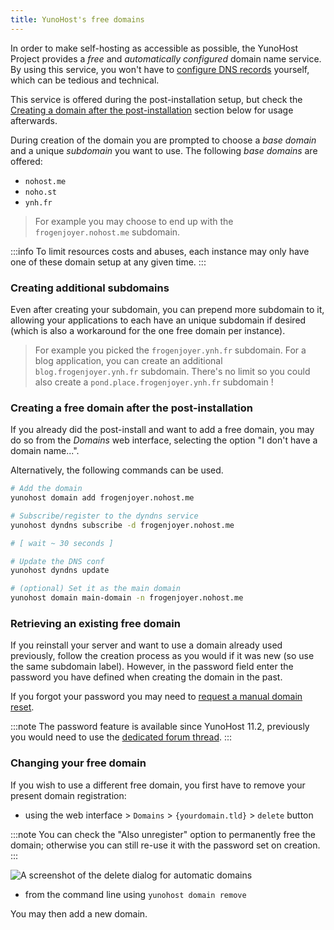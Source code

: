 ```yaml
---
title: YunoHost's free domains
---
```


In order to make self-hosting as accessible as possible, the YunoHost Project provides 
a *free* and *automatically configured* domain name service. By using this service, 
you won't have to [configure DNS records](/admin/domains/dns_configuration) yourself, 
which can be tedious and technical.

This service is offered during the post-installation setup, but check the 
[Creating a domain after the post-installation](#creating-a-free-domain-after-the-post-installation)
section below for usage afterwards.

During creation of the domain you are prompted to choose a *base domain* and a unique *subdomain* you want to use. 
The following *base domains* are offered:

- `nohost.me`
- `noho.st`
- `ynh.fr`

> For example you may choose to end up with the `frogenjoyer.nohost.me` subdomain.


:::info
To limit resources costs and abuses, each instance may only have one of these domain
setup at any given time.
:::

### Creating additional subdomains

Even after creating your subdomain, you can prepend more subdomain to it, allowing
your applications to each have an unique subdomain if desired (which is also
a workaround for the one free domain per instance).

> For example you picked the `frogenjoyer.ynh.fr` subdomain. For a blog application, you
>  can create an additional `blog.frogenjoyer.ynh.fr` subdomain. 
>  There's no limit so you could also create a `pond.place.frogenjoyer.ynh.fr` subdomain !

### Creating a free domain after the post-installation

If you already did the post-install and want to add a free domain, you may do so 
from the *Domains* web interface, selecting the option "I don't have a domain name...".

Alternatively, the following commands can be used.

```bash
# Add the domain
yunohost domain add frogenjoyer.nohost.me

# Subscribe/register to the dyndns service
yunohost dyndns subscribe -d frogenjoyer.nohost.me

# [ wait ~ 30 seconds ]

# Update the DNS conf
yunohost dyndns update

# (optional) Set it as the main domain
yunohost domain main-domain -n frogenjoyer.nohost.me
```

### Retrieving an existing free domain

If you reinstall your server and want to use a domain already used previously, follow the
creation process as you would if it was new (so use the same subdomain label). However,
in the password field enter the password you have defined when creating the
domain in the past.

If you forgot your password you may need to [request a manual domain reset](https://forum.yunohost.org/t/nohost-domain-recovery/442).

:::note
The password feature is available since YunoHost 11.2, previously you would need to 
use the [dedicated forum thread](https://forum.yunohost.org/t/nohost-domain-recovery/442).
:::

### Changing your free domain

If you wish to use a different free domain, you first have to remove your present domain registration:

- using the web interface > `Domains` > `{yourdomain.tld}` > `delete` button

:::note
You can check the "Also unregister" option to permanently free the domain; otherwise
you can still re-use it with the password set on creation.
:::

![A screenshot of the delete dialog for automatic domains](/img/webadmin/webadmin_domain_remove_dyndns.png)

- from the command line using `yunohost domain remove`

You may then add a new domain.
